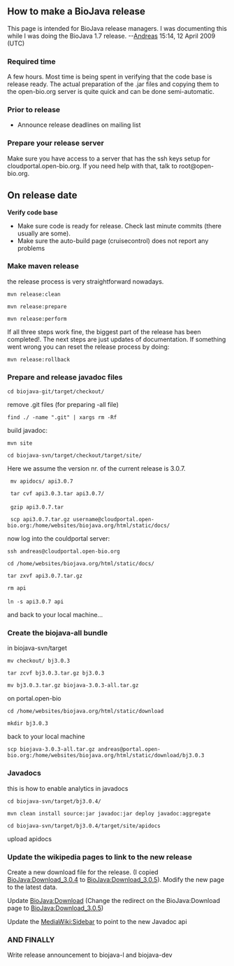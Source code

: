 ==How to make a BioJava release==

This page is intended for BioJava release managers. I was documenting this while I was doing the BioJava 1.7 release. --[[User:Andreas|Andreas]] 15:14, 12 April 2009 (UTC)

===Required time===
A few hours. Most time is being spent in verifying that the code base is release ready. The actual preparation of the .jar files and copying them to the open-bio.org server is quite quick and can be done semi-automatic.

===Prior to release===
* Announce release deadlines on mailing list

=== Prepare your release server ===

Make sure you have access to a server that has the ssh keys setup for cloudportal.open-bio.org. If you need help with that, talk to root@open-bio.org.

==On release date==

'''Verify code base'''

* Make sure code is ready for release. Check last minute commits (there usually are some).
* Make sure the auto-build page (cruisecontrol) does not report any problems

===Make maven release===

the release process is very straightforward nowadays. 

 mvn release:clean 

 mvn release:prepare 

 mvn release:perform

If all three steps work fine, the biggest part of the release has been completed!. The next steps are just updates of documentation. If something went wrong you can reset the release process by doing:

 mvn release:rollback

===Prepare and release javadoc files===

 cd biojava-git/target/checkout/

remove .git files  (for preparing -all file)

 find ./ -name ".git" | xargs rm -Rf

build javadoc:

 mvn site

 cd biojava-svn/target/checkout/target/site/

Here we assume the version nr. of the current release is 3.0.7.

  mv apidocs/ api3.0.7

  tar cvf api3.0.3.tar api3.0.7/
 
  gzip api3.0.7.tar

  scp api3.0.7.tar.gz username@cloudportal.open-bio.org:/home/websites/biojava.org/html/static/docs/

now log into the couldportal server:

 ssh andreas@cloudportal.open-bio.org

 cd /home/websites/biojava.org/html/static/docs/

 tar zxvf api3.0.7.tar.gz

 rm api
 
 ln -s api3.0.7 api

and back to your local machine...

=== Create the biojava-all bundle ===

in biojava-svn/target

 mv checkout/ bj3.0.3

 tar zcvf bj3.0.3.tar.gz bj3.0.3

 mv bj3.0.3.tar.gz biojava-3.0.3-all.tar.gz
 
on portal.open-bio

 cd /home/websites/biojava.org/html/static/download

 mkdir bj3.0.3

back to your local machine

 scp biojava-3.0.3-all.tar.gz andreas@portal.open-bio.org:/home/websites/biojava.org/html/static/download/bj3.0.3

=== Javadocs ===

this is how to enable analytics in javadocs

 cd biojava-svn/target/bj3.0.4/

 mvn clean install source:jar javadoc:jar deploy javadoc:aggregate

 cd biojava-svn/target/bj3.0.4/target/site/apidocs

upload apidocs

=== Update the wikipedia pages to link to the new release===

Create a new download file for the release. (I copied [[BioJava:Download_3.0.4]] to [[BioJava:Download_3.0.5]]). Modify the new page to the latest data.

Update [[BioJava:Download]] (Change the redirect on the BioJava:Download page to [[BioJava:Download_3.0.5]])

Update the [[MediaWiki:Sidebar]] to point to the new Javadoc api

=== AND FINALLY ===

Write release announcement to biojava-l and biojava-dev